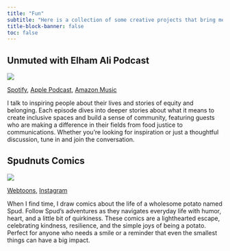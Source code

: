 ```yaml
---
title: "Fun"
subtitle: "Here is a collection of some creative projects that bring me joy, spark conversations, and celebrate community."
title-block-banner: false
toc: false
---
```


## Unmuted with Elham Ali Podcast

::: grid
::: {.g-col-12 .g-col-md-4}
![](/images/fun/unmuted-podcast.jpg)
:::

::: {.g-col-12 .g-col-md-8}
[Spotify](https://open.spotify.com/show/3t0HajfVLLDYV7AeqF9oAr), [Apple Podcast](https://podcasts.apple.com/us/podcast/unmuted-with-elham-ali/id1628406345), [Amazon Music](https://music.amazon.com/podcasts/46744d66-475b-4238-8ba5-bee12f995ef9)

I talk to inspiring people about their lives and stories of equity and belonging. Each episode dives into deeper stories about what it means to create inclusive spaces and build a sense of community, featuring guests who are making a difference in their fields from food justice to communications. Whether you're looking for inspiration or just a thoughtful discussion, tune in and join the conversation.
:::
:::

## Spudnuts Comics

::: grid
::: {.g-col-12 .g-col-md-4}
![](/images/fun/spudnuts-comics.jpg)
:::

::: {.g-col-12 .g-col-md-8}
[Webtoons](https://www.webtoons.com/en/canvas/spudnuts-comics/list?title_no=847331), [Instagram](https://www.instagram.com/spudnutscomics/)

When I find time, I draw comics about the life of a wholesome potato named Spud. Follow Spud's adventures as they navigates everyday life with humor, heart, and a little bit of quirkiness. These comics are a lighthearted escape, celebrating kindness, resilience, and the simple joys of being a potato. Perfect for anyone who needs a smile or a reminder that even the smallest things can have a big impact.
:::
:::
